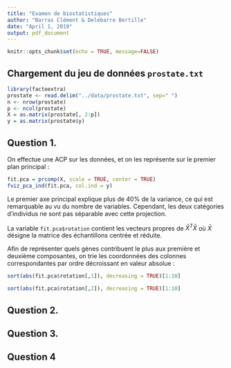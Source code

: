 ```yaml
---
title: "Examen de biostatistiques"
author: "Barras Clément & Delebarre Bertille"
date: "April 1, 2019"
output: pdf_document
---
```


```r
knitr::opts_chunk$set(echo = TRUE, message=FALSE)
```

## Chargement du jeu de données `prostate.txt`

```r
library(factoextra)
prostate <- read.delim("../data/prostate.txt", sep=" ")
n <- nrow(prostate)
p <- ncol(prostate)
X = as.matrix(prostate[, 2:p])
y = as.matrix(prostate$y)
```

## Question 1.

On effectue une ACP sur les données, et on les représente sur le premier plan principal :

```r
fit.pca = prcomp(X, scale = TRUE, center = TRUE)
fviz_pca_ind(fit.pca, col.ind = y)
```

Le premier axe principal explique plus de $40\%$ de la variance, ce qui est remarquable au vu du nombre de variables.
Cependant, les deux catégories d'individus ne sont pas séparable avec cette projection.

La variable `fit.pca$rotation` contient les vecteurs propres de $\bar{X}^T\bar{X}$ où $\bar{X}$ désigne la matrice des échantillons centrée et réduite.

Afin de représenter quels gènes contribuent le plus aux première et deuxième composantes, on trie les coordonnées des colonnes correspondantes par ordre décroissant en valeur absolue :

```r
sort(abs(fit.pca$rotation[,1]), decreasing = TRUE)[1:10]
```
```r
sort(abs(fit.pca$rotation[,2]), decreasing = TRUE)[1:10]
```

## Question 2.

## Question 3.

<!-- $cov(\textbf{Xa}, \textbf{y}) = \textbf{X}cov(\textbf{a}, \textbf{y}) = \textbf{X}\mathbb{E}[\textbf{ay}^T]$ car $y$ est centrée. -->
<!-- $cov(\textbf{Xa}, \textbf{y}) = \frac{1}{n}\langle \textbf{Xa}\mid \textbf{y}\rangle = \frac{1}{n}\langle \textbf{X}^T\textbf{y}\mid \textbf{a}\rangle$ -->
<!-- Et on sait que $\nabla_{\textbf{a}} cov(\textbf{Xa}, \textbf{y}) = \frac{1}{n}\textbf{X}^T\textbf{y}$. -->

<!-- Ce problème est équivalent à la minimisation de $-cov(\textbf{Xa}, \textbf{y})$ selon $\textbf{a}$, avec  $\textbf{a}$ dans un compact (intersection de fermés bornés en dimension finie). Or toute fonction continue sur un compact atteint ses bornes, donc le problème admet une solution $\textbf{a}^*$ (on ne sait pas si elle est unique). -->
<!-- En notant $\textbf{b} = \frac{1}{n}\textbf{X}^T\textbf{y}$, le Lagrangien du problème s'écrit  :  -->
<!-- $\mathcal{L}(\textbf{a}, \lambda, \mu) = -\textbf{b}^T\textbf{a} + \lambda(\sum_{j = 1}^{p}|\textbf{a}_j| - s) + \frac{\mu}{2}(\langle \textbf{a}\mid \textbf{a}\rangle - 1)$, avec $\lambda > 0$. -->
<!-- La fonction valeur absolue n'est pas différentiable en $0$, mais on peut considérer son sous-gradient, qui est $\{1\}$ pour $x>0$, $\{-1\}$ pour $x<0$ et $[-1, 1]$ pour $x = 0$. Soit $s_i$ le sous gradient de la fonction valeur absolue évaluée en $a_i$. -->

<!-- Une condition nécessaire que doit respecter la solution est : -->

<!-- $\forall i \in [| 1, p|], 0 \in \partial_{a_i} \mathcal{L}(\textbf{a}, \lambda, \mu) = -b_i + \lambda s_i +\mu a_i$ -->
<!-- Supposons $\mu \neq 0$. -->


<!-- ### Cas 1: $\mid \frac{b_i}{\mu}\mid > \mid\frac{\lambda}{\mu}\mid$ -->


<!-- $\nabla_{\mu} \mathcal{L}(\textbf{a}, \lambda. \mu) = 0 \Longrightarrow 2\mu\textbf{a} = 1$ -->
<!-- $\nabla_{\textbf{a}} \mathcal{L}(\textbf{a}, \lambda. \mu) = \frac{1}{n}\textbf{X}^T\textbf{y} + \lambda signe(\textbf{a}) + 2\mu\textbf{a}$ -->
<!-- $\lambda >0$ -->
<!-- $\frac{1}{n}\textbf{X}^T\textbf{y} + \lambda \frac{|a_i|}{a_i} = 0$ -->
<!-- $\frac{1}{n}[\textbf{X}^T\textbf{y}]_i + \lambda signe(a_i) = 0$ -->
<!-- Si $signe(\frac{1}{n}[\textbf{X}^T\textbf{y}]_i) = signe(a_i)$ pas de sol -->
<!-- Si  -->

<!-- $\frac{1}{n}\sum_{i = 1}^{n}[\textbf{Xa}]_i\textbf{y}_i = \frac{1}{n}\sum_{i = 1}^{n}\sum_{j = 1}^{p}\textbf{X}_{i, j}\textbf{a}_j\textbf{y}_i$ -->

## Question 4

